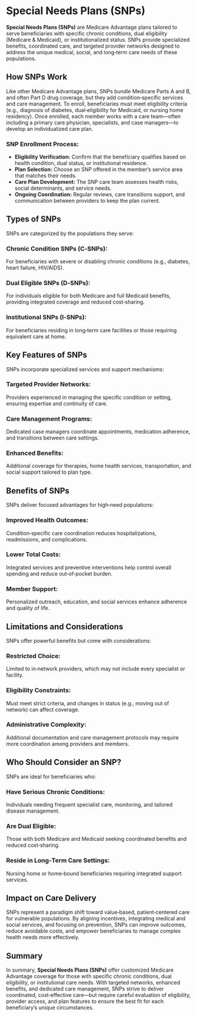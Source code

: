 <div className="mb-12">
  <h1 style={{ fontSize: "3em", fontWeight: "bold" }}>
    Special Needs Plans (SNPs)
  </h1>
</div>

<div className="mb-8">
  <p>
    <strong>Special Needs Plans (SNPs)</strong> are Medicare Advantage plans
    tailored to serve beneficiaries with specific chronic conditions, dual
    eligibility (Medicare & Medicaid), or institutionalized status. SNPs provide
    specialized benefits, coordinated care, and targeted provider networks
    designed to address the unique medical, social, and long‑term care needs of
    these populations.
  </p>
</div>

<div className="mb-12">
  <h2 className="text-2xl font-bold mb-4">How SNPs Work</h2>
  <p>
    Like other Medicare Advantage plans, SNPs bundle Medicare Parts A and B, and
    often Part D drug coverage, but they add condition‑specific services and
    care management. To enroll, beneficiaries must meet eligibility criteria
    (e.g., diagnosis of diabetes, dual‐eligibility for Medicaid, or nursing home
    residency). Once enrolled, each member works with a care team—often
    including a primary care physician, specialists, and case managers—to
    develop an individualized care plan.
  </p>
  <div className="mb-4">
    <h3 className="text-xl font-semibold">SNP Enrollment Process:</h3>
    <ul className="list-disc ml-6">
      <li>
        <strong>Eligibility Verification:</strong> Confirm that the beneficiary
        qualifies based on health condition, dual status, or institutional
        residence.
      </li>
      <li>
        <strong>Plan Selection:</strong> Choose an SNP offered in the member’s
        service area that matches their needs.
      </li>
      <li>
        <strong>Care Plan Development:</strong> The SNP care team assesses
        health risks, social determinants, and service needs.
      </li>
      <li>
        <strong>Ongoing Coordination:</strong> Regular reviews, care transitions
        support, and communication between providers to keep the plan current.
      </li>
    </ul>
  </div>
</div>

<div className="mb-12">
  <h2 className="text-2xl font-bold mb-4">Types of SNPs</h2>
  <p>SNPs are categorized by the populations they serve:</p>
  <div className="mb-4">
    <h3 className="text-xl font-semibold">Chronic Condition SNPs (C‑SNPs):</h3>
    <p>
      For beneficiaries with severe or disabling chronic conditions (e.g.,
      diabetes, heart failure, HIV/AIDS).
    </p>
  </div>
  <div className="mb-4">
    <h3 className="text-xl font-semibold">Dual Eligible SNPs (D‑SNPs):</h3>
    <p>
      For individuals eligible for both Medicare and full Medicaid benefits,
      providing integrated coverage and reduced cost‐sharing.
    </p>
  </div>
  <div>
    <h3 className="text-xl font-semibold">Institutional SNPs (I‑SNPs):</h3>
    <p>
      For beneficiaries residing in long‑term care facilities or those requiring
      equivalent care at home.
    </p>
  </div>
</div>

<div className="mb-12">
  <h2 className="text-2xl font-bold mb-4">Key Features of SNPs</h2>
  <p>SNPs incorporate specialized services and support mechanisms:</p>
  <div className="mb-4">
    <h3 className="text-xl font-semibold">Targeted Provider Networks:</h3>
    <p>
      Providers experienced in managing the specific condition or setting,
      ensuring expertise and continuity of care.
    </p>
  </div>
  <div className="mb-4">
    <h3 className="text-xl font-semibold">Care Management Programs:</h3>
    <p>
      Dedicated case managers coordinate appointments, medication adherence, and
      transitions between care settings.
    </p>
  </div>
  <div>
    <h3 className="text-xl font-semibold">Enhanced Benefits:</h3>
    <p>
      Additional coverage for therapies, home health services, transportation,
      and social support tailored to plan type.
    </p>
  </div>
</div>

<div className="mb-12">
  <h2 className="text-2xl font-bold mb-4">Benefits of SNPs</h2>
  <p>SNPs deliver focused advantages for high‑need populations:</p>
  <div className="mb-4">
    <h3 className="text-xl font-semibold">Improved Health Outcomes:</h3>
    <p>
      Condition‐specific care coordination reduces hospitalizations,
      readmissions, and complications.
    </p>
  </div>
  <div className="mb-4">
    <h3 className="text-xl font-semibold">Lower Total Costs:</h3>
    <p>
      Integrated services and preventive interventions help control overall
      spending and reduce out‑of‑pocket burden.
    </p>
  </div>
  <div>
    <h3 className="text-xl font-semibold">Member Support:</h3>
    <p>
      Personalized outreach, education, and social services enhance adherence
      and quality of life.
    </p>
  </div>
</div>

<div className="mb-12">
  <h2 className="text-2xl font-bold mb-4">Limitations and Considerations</h2>
  <p>SNPs offer powerful benefits but come with considerations:</p>
  <div className="mb-4">
    <h3 className="text-xl font-semibold">Restricted Choice:</h3>
    <p>
      Limited to in‑network providers, which may not include every specialist or
      facility.
    </p>
  </div>
  <div className="mb-4">
    <h3 className="text-xl font-semibold">Eligibility Constraints:</h3>
    <p>
      Must meet strict criteria, and changes in status (e.g., moving out of
      network) can affect coverage.
    </p>
  </div>
  <div>
    <h3 className="text-xl font-semibold">Administrative Complexity:</h3>
    <p>
      Additional documentation and care management protocols may require more
      coordination among providers and members.
    </p>
  </div>
</div>

<div className="mb-12">
  <h2 className="text-2xl font-bold mb-4">Who Should Consider an SNP?</h2>
  <p>SNPs are ideal for beneficiaries who:</p>
  <div className="mb-4">
    <h3 className="text-xl font-semibold">Have Serious Chronic Conditions:</h3>
    <p>
      Individuals needing frequent specialist care, monitoring, and tailored
      disease management.
    </p>
  </div>
  <div className="mb-4">
    <h3 className="text-xl font-semibold">Are Dual Eligible:</h3>
    <p>
      Those with both Medicare and Medicaid seeking coordinated benefits and
      reduced cost‐sharing.
    </p>
  </div>
  <div>
    <h3 className="text-xl font-semibold">
      Reside in Long‑Term Care Settings:
    </h3>
    <p>
      Nursing home or home‑bound beneficiaries requiring integrated support
      services.
    </p>
  </div>
</div>

<div className="mb-12">
  <h2 className="text-2xl font-bold mb-4">Impact on Care Delivery</h2>
  <p>
    SNPs represent a paradigm shift toward value‑based, patient‑centered care
    for vulnerable populations. By aligning incentives, integrating medical and
    social services, and focusing on prevention, SNPs can improve outcomes,
    reduce avoidable costs, and empower beneficiaries to manage complex health
    needs more effectively.
  </p>
</div>

<div className="mb-12">
  <h2 className="text-2xl font-bold mb-4">Summary</h2>
  <p>
    In summary, <strong>Special Needs Plans (SNPs)</strong> offer customized
    Medicare Advantage coverage for those with specific chronic conditions, dual
    eligibility, or institutional care needs. With targeted networks, enhanced
    benefits, and dedicated care management, SNPs strive to deliver coordinated,
    cost‑effective care—but require careful evaluation of eligibility, provider
    access, and plan features to ensure the best fit for each beneficiary’s
    unique circumstances.
  </p>
</div>
